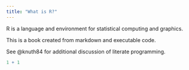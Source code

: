 ```yaml
---
title: "What is R?"
---
```


R is a language and environment for statistical computing and graphics.



This is a book created from markdown and executable code.

See @knuth84 for additional discussion of literate programming.

```r
1 + 1
```
